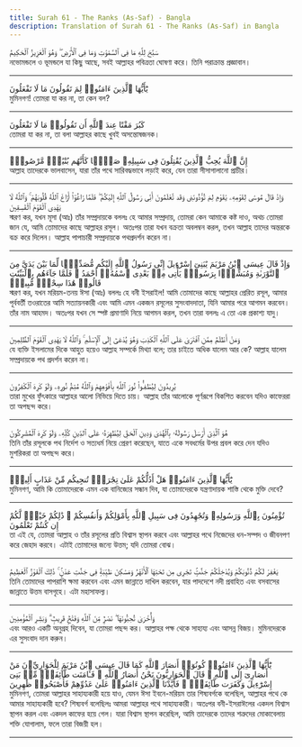 ```yaml
---
title: Surah 61 - The Ranks (As-Saf) - Bangla
description: Translation of Surah 61 - The Ranks (As-Saf) in Bangla
---
```





<Aside type="quran" title="1">
سَبَّحَ لِلَّهِ مَا فِى ٱلسَّمَٰوَٰتِ وَمَا فِى ٱلْأَرْضِ ۖ وَهُوَ ٱلْعَزِيزُ ٱلْحَكِيمُ
</Aside>

<Aside type="reference" title="1">
নভোমন্ডলে ও ভূমন্ডলে যা কিছু আছে, সবই আল্লাহর পবিত্রতা ঘোষণা করে। তিনি পরাক্রান্ত প্রজ্ঞাবান।
</Aside>

---

<Aside type="quran" title="2">
يَٰٓأَيُّهَا ٱلَّذِينَ ءَامَنُوا۟ لِمَ تَقُولُونَ مَا لَا تَفْعَلُونَ
</Aside>

<Aside type="reference" title="2">
মুমিনগণ! তোমরা যা কর না, তা কেন বল?
</Aside>

---

<Aside type="quran" title="3">
كَبُرَ مَقْتًا عِندَ ٱللَّهِ أَن تَقُولُوا۟ مَا لَا تَفْعَلُونَ
</Aside>

<Aside type="reference" title="3">
তোমরা যা কর না, তা বলা আল্লাহর কাছে খুবই অসন্তোষজনক।
</Aside>

---

<Aside type="quran" title="4">
إِنَّ ٱللَّهَ يُحِبُّ ٱلَّذِينَ يُقَٰتِلُونَ فِى سَبِيلِهِۦ صَفًّۭا كَأَنَّهُم بُنْيَٰنٌۭ مَّرْصُوصٌۭ
</Aside>

<Aside type="reference" title="4">
আল্লাহ তাদেরকে ভালবাসেন, যারা তাঁর পথে সারিবদ্ধভাবে লড়াই করে, যেন তারা সীসাগালানো প্রাচীর।
</Aside>

---

<Aside type="quran" title="5">
وَإِذْ قَالَ مُوسَىٰ لِقَوْمِهِۦ يَٰقَوْمِ لِمَ تُؤْذُونَنِى وَقَد تَّعْلَمُونَ أَنِّى رَسُولُ ٱللَّهِ إِلَيْكُمْ ۖ فَلَمَّا زَاغُوٓا۟ أَزَاغَ ٱللَّهُ قُلُوبَهُمْ ۚ وَٱللَّهُ لَا يَهْدِى ٱلْقَوْمَ ٱلْفَٰسِقِينَ
</Aside>

<Aside type="reference" title="5">
স্মরণ কর, যখন মূসা (আঃ) তাঁর সম্প্রদায়কে বললঃ হে আমার সম্প্রদায়, তোমরা কেন আমাকে কষ্ট দাও, অথচ তোমরা জান যে, আমি তোমাদের কাছে আল্লাহর রসূল। অতঃপর তারা যখন বক্রতা অবলম্বন করল, তখন আল্লাহ তাদের অন্তরকে বক্র করে দিলেন। আল্লাহ পাপাচারী সম্প্রদায়কে পথপ্রদর্শন করেন না।
</Aside>

---

<Aside type="quran" title="6">
وَإِذْ قَالَ عِيسَى ٱبْنُ مَرْيَمَ يَٰبَنِىٓ إِسْرَٰٓءِيلَ إِنِّى رَسُولُ ٱللَّهِ إِلَيْكُم مُّصَدِّقًۭا لِّمَا بَيْنَ يَدَىَّ مِنَ ٱلتَّوْرَىٰةِ وَمُبَشِّرًۢا بِرَسُولٍۢ يَأْتِى مِنۢ بَعْدِى ٱسْمُهُۥٓ أَحْمَدُ ۖ فَلَمَّا جَآءَهُم بِٱلْبَيِّنَٰتِ قَالُوا۟ هَٰذَا سِحْرٌۭ مُّبِينٌۭ
</Aside>

<Aside type="reference" title="6">
স্মরণ কর, যখন মরিয়ম-তনয় ঈসা (আঃ) বললঃ হে বনী ইসরাইল! আমি তোমাদের কাছে আল্লাহর প্রেরিত রসূল, আমার পূর্ববর্তী তওরাতের আমি সত্যায়নকারী এবং আমি এমন একজন রসূলের সুসংবাদদাতা, যিনি আমার পরে আগমন করবেন। তাঁর নাম আহমদ। অতঃপর যখন সে স্পষ্ট প্রমাণাদি নিয়ে আগমন করল, তখন তারা বললঃ এ তো এক প্রকাশ্য যাদু।
</Aside>

---

<Aside type="quran" title="7">
وَمَنْ أَظْلَمُ مِمَّنِ ٱفْتَرَىٰ عَلَى ٱللَّهِ ٱلْكَذِبَ وَهُوَ يُدْعَىٰٓ إِلَى ٱلْإِسْلَٰمِ ۚ وَٱللَّهُ لَا يَهْدِى ٱلْقَوْمَ ٱلظَّٰلِمِينَ
</Aside>

<Aside type="reference" title="7">
যে ব্যক্তি ইসলামের দিকে আহুত হয়েও আল্লাহ সম্পর্কে মিথ্যা বলে; তার চাইতে অধিক যালেম আর কে? আল্লাহ যালেম সম্প্রদায়কে পথ প্রদর্শন করেন না।
</Aside>

---

<Aside type="quran" title="8">
يُرِيدُونَ لِيُطْفِـُٔوا۟ نُورَ ٱللَّهِ بِأَفْوَٰهِهِمْ وَٱللَّهُ مُتِمُّ نُورِهِۦ وَلَوْ كَرِهَ ٱلْكَٰفِرُونَ
</Aside>

<Aside type="reference" title="8">
তারা মুখের ফুঁৎকারে আল্লাহর আলো নিভিয়ে দিতে চায়। আল্লাহ তাঁর আলোকে পূর্ণরূপে বিকশিত করবেন যদিও কাফেররা তা অপছন্দ করে।
</Aside>

---

<Aside type="quran" title="9">
هُوَ ٱلَّذِىٓ أَرْسَلَ رَسُولَهُۥ بِٱلْهُدَىٰ وَدِينِ ٱلْحَقِّ لِيُظْهِرَهُۥ عَلَى ٱلدِّينِ كُلِّهِۦ وَلَوْ كَرِهَ ٱلْمُشْرِكُونَ
</Aside>

<Aside type="reference" title="9">
তিনি তাঁর রসূলকে পথ নির্দেশ ও সত্যধর্ম নিয়ে প্রেরণ করেছেন, যাতে একে সবধর্মের উপর প্রবল করে দেন যদিও মুশরিকরা তা অপছন্দ করে।
</Aside>

---

<Aside type="quran" title="10">
يَٰٓأَيُّهَا ٱلَّذِينَ ءَامَنُوا۟ هَلْ أَدُلُّكُمْ عَلَىٰ تِجَٰرَةٍۢ تُنجِيكُم مِّنْ عَذَابٍ أَلِيمٍۢ
</Aside>

<Aside type="reference" title="10">
মুমিনগণ, আমি কি তোমাদেরকে এমন এক বানিজ্যের সন্ধান দিব, যা তোমাদেরকে যন্ত্রণাদায়ক শাস্তি থেকে মুক্তি দেবে?
</Aside>

---

<Aside type="quran" title="11">
تُؤْمِنُونَ بِٱللَّهِ وَرَسُولِهِۦ وَتُجَٰهِدُونَ فِى سَبِيلِ ٱللَّهِ بِأَمْوَٰلِكُمْ وَأَنفُسِكُمْ ۚ ذَٰلِكُمْ خَيْرٌۭ لَّكُمْ إِن كُنتُمْ تَعْلَمُونَ
</Aside>

<Aside type="reference" title="11">
তা এই যে, তোমরা আল্লাহ ও তাঁর রসূলের প্রতি বিশ্বাস স্থাপন করবে এবং আল্লাহর পথে নিজেদের ধন-সম্পদ ও জীবনপণ করে জেহাদ করবে। এটাই তোমাদের জন্যে উত্তম; যদি তোমরা বোঝ।
</Aside>

---

<Aside type="quran" title="12">
يَغْفِرْ لَكُمْ ذُنُوبَكُمْ وَيُدْخِلْكُمْ جَنَّٰتٍۢ تَجْرِى مِن تَحْتِهَا ٱلْأَنْهَٰرُ وَمَسَٰكِنَ طَيِّبَةًۭ فِى جَنَّٰتِ عَدْنٍۢ ۚ ذَٰلِكَ ٱلْفَوْزُ ٱلْعَظِيمُ
</Aside>

<Aside type="reference" title="12">
তিনি তোমাদের পাপরাশি ক্ষমা করবেন এবং এমন জান্নাতে দাখিল করবেন, যার পাদদেশে নদী প্রবাহিত এবং বসবাসের জান্নাতে উত্তম বাসগৃহে। এটা মহাসাফল্য।
</Aside>

---

<Aside type="quran" title="13">
وَأُخْرَىٰ تُحِبُّونَهَا ۖ نَصْرٌۭ مِّنَ ٱللَّهِ وَفَتْحٌۭ قَرِيبٌۭ ۗ وَبَشِّرِ ٱلْمُؤْمِنِينَ
</Aside>

<Aside type="reference" title="13">
এবং আরও একটি অনুগ্রহ দিবেন, যা তোমরা পছন্দ কর। আল্লাহর পক্ষ থেকে সাহায্য এবং আসন্ন বিজয়। মুমিনদেরকে এর সুসংবাদ দান করুন।
</Aside>

---

<Aside type="quran" title="14">
يَٰٓأَيُّهَا ٱلَّذِينَ ءَامَنُوا۟ كُونُوٓا۟ أَنصَارَ ٱللَّهِ كَمَا قَالَ عِيسَى ٱبْنُ مَرْيَمَ لِلْحَوَارِيِّۦنَ مَنْ أَنصَارِىٓ إِلَى ٱللَّهِ ۖ قَالَ ٱلْحَوَارِيُّونَ نَحْنُ أَنصَارُ ٱللَّهِ ۖ فَـَٔامَنَت طَّآئِفَةٌۭ مِّنۢ بَنِىٓ إِسْرَٰٓءِيلَ وَكَفَرَت طَّآئِفَةٌۭ ۖ فَأَيَّدْنَا ٱلَّذِينَ ءَامَنُوا۟ عَلَىٰ عَدُوِّهِمْ فَأَصْبَحُوا۟ ظَٰهِرِينَ
</Aside>

<Aside type="reference" title="14">
মুমিনগণ, তোমরা আল্লাহর সাহায্যকারী হয়ে যাও, যেমন ঈসা ইবনে-মরিয়ম তার শিষ্যবর্গকে বলেছিল, আল্লাহর পথে কে আমার সাহায্যকারী হবে? শিষ্যবর্গ বলেছিলঃ আমরা আল্লাহর পথে সাহায্যকারী। অতঃপর বনী-ইসরাঈলের একদল বিশ্বাস স্থাপন করল এবং একদল কাফের হয়ে গেল। যারা বিশ্বাস স্থাপন করেছিল, আমি তাদেরকে তাদের শত্রুদের মোকাবেলায় শক্তি যোগালাম, ফলে তারা বিজয়ী হল।
</Aside>

---
